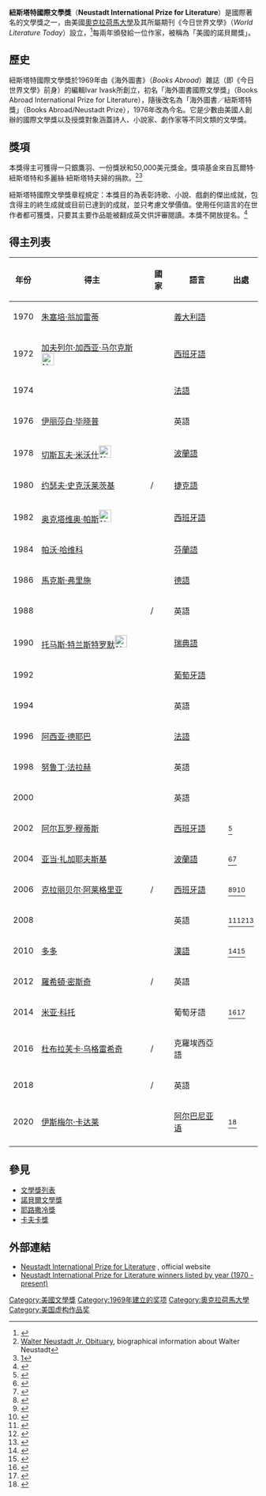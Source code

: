{{Infobox award
| name           = 紐斯塔特國際文學獎
| current_awards = 
| image          = The_Neustadt_Prize_Feather.jpg
| imagesize      = 220px
| caption        = 象徵紐斯塔特國際文學獎的銀鷹羽
| description    = 
| presenter      = [[奧克拉荷馬大學|奧克拉荷馬大學]]《今日世界文學》
| country        = [[美國|美國]]
| reward         = 50,000美元
| location       = 
| year           = 1970年
| year2          = 
| website        = [http://www.neustadtprize.org/ www.neustadtprize.org]
}}

'''紐斯塔特國際文學獎'''（'''Neustadt International Prize for Literature'''）是國際著名的文學獎之一，由美國[[奧克拉荷馬大學|奧克拉荷馬大學]]及其所屬期刊《今日世界文學》（''World Literature Today''）設立，<ref>{{cite web |url=http://publishingperspectives.com/2013/08/americas-nobel-the-neustadt-international-prize-for-literature/ |title=America's Nobel: The Neustadt International Prize for Literature |work=Publishing Perspectives |author=[[Daniel_Kalder|Daniel Kalder]] |date=August 12, 2013 |accessdate=August 13, 2013 |archive-date=2018-09-27 |archive-url=https://web.archive.org/web/20180927165429/https://publishingperspectives.com/2013/08/americas-nobel-the-neustadt-international-prize-for-literature/ |dead-url=no }}</ref>每兩年頒發給一位作家，被稱為「美國的諾貝爾獎」。

==歷史==
紐斯塔特國際文學獎於1969年由《海外圖書》（''Books Abroad''）雜誌（即《今日世界文學》前身）的編輯Ivar Ivask所創立，初名「海外圖書國際文學獎」（Books Abroad International Prize for Literature），隨後改名為「海外圖書／紐斯塔特獎」（Books Abroad/Neustadt Prize），1976年改為今名。它是少數由美國人創辦的國際文學獎以及授獎對象涵蓋詩人、小說家、劇作家等不同文類的文學獎。

==獎項==
本獎得主可獲得一只銀鷹羽、一份獎狀和50,000美元獎金。獎項基金來自瓦爾特·紐斯塔特和多麗絲·紐斯塔特夫婦的捐款。<ref>[http://www.legacy.com/obituaries/oklahoman/obituary.aspx?pid=138249707 Walter Neustadt Jr. Obituary], biographical information about Walter Neustadt</ref><ref>[http://www.ou.edu/worldlit/onlinemagazine/2006march/Mar06-2ednote.pdf]{{dead link|date=2018年1月 |bot=InternetArchiveBot |fix-attempted=yes }}</ref>

紐斯塔特國際文學獎章程規定：本獎目的為表彰詩歌、小說、戲劇的傑出成就，包含得主的終生成就或目前已達到的成就，並只考慮文學價值。使用任何語言的在世作者都可獲獎，只要其主要作品能被翻成英文供評審閱讀。本獎不開放提名。<ref>{{cite web|title=World Literature Today|url=http://www.ou.edu/worldlit/neustadt-prize.html|access-date=2015-05-03|archive-date=2011-05-18|archive-url=https://web.archive.org/web/20110518112237/http://www.ou.edu/worldlit/neustadt-prize.html|dead-url=no}}</ref>

==得主列表==
{| class="wikitable" width=95%
|- bgcolor="#505050"
!年份
!得主
!國家
!語言
!出處
|-
|  1970
| [[朱塞培·翁加雷蒂|朱塞培·翁加雷蒂]]
| {{ITA}}
| [[義大利語|義大利語]]
|
|-
|  1972
| [[加夫列尔·加西亚·马尔克斯|加夫列尔·加西亚·马尔克斯]][[File:Nobel_prize_medal.svg|25px]]
| {{COL}}
| [[西班牙語|西班牙語]]
|
|-
|  1974
| {{le|弗朗西斯·庞格|Francis Ponge}}
| {{FRA}}
| [[法語|法語]]
|
|-
|  1976
| [[伊丽莎白·毕晓普|伊丽莎白·毕晓普]]
| {{USA}}
| 英語
|
|-
|  1978
| [[切斯瓦夫·米沃什|切斯瓦夫·米沃什]][[File:Nobel_prize_medal.svg|25px]]
| {{POL}}
| [[波蘭語|波蘭語]]
|
|-
|  1980
| [[约瑟夫·史克沃莱茨基|约瑟夫·史克沃莱茨基]]
| {{flag|Czechoslovakia}}/{{CAN}}
| [[捷克語|捷克語]]
|
|-
|  1982
| [[奥克塔维奥·帕斯|奥克塔维奥·帕斯]][[File:Nobel_prize_medal.svg|25px]]
| {{MEX}}
| [[西班牙語|西班牙語]]
|
|-
|  1984
| [[帕沃·哈维科|帕沃·哈维科]]
| {{FIN}}
| [[芬蘭語|芬蘭語]]
|
|-
|  1986
| [[馬克斯·弗里施|馬克斯·弗里施]]
| {{SUI}}
| [[德語|德語]]
|
|-
|  1988
| {{le|拉贾·拉奧|Raja Rao}}
| {{IND}}/{{USA}}
| 英語
|
|-
|  1990
| [[托马斯·特兰斯特罗默|托马斯·特兰斯特罗默]][[File:Nobel_prize_medal.svg|25px]]
| {{SWE}}
| [[瑞典語|瑞典語]]
|
|-
|  1992
| {{le|若昂·卡布拉尔·德梅洛·内托|João Cabral de Melo Neto}}
| {{BRA}}
| [[葡萄牙語|葡萄牙語]]
|
|-
|  1994
| {{le|爱德华·卡莫·布拉斯维特|Edward Kamau Brathwaite}}
| {{BAR}}
| 英語
|
|-
|  1996
| [[阿西亚·德耶巴|阿西亚·德耶巴]]
| {{ALG}}
| [[法語|法語]]
|
|-
|  1998
| [[努鲁丁·法拉赫|努鲁丁·法拉赫]]
| {{SOM}}
| 英語
|
|-
|  2000
| {{le|大卫·马洛夫|David Malouf}}
| {{AUS}}
| 英語
|
|-
|  2002
| [[阿尔瓦罗·穆蒂斯|阿尔瓦罗·穆蒂斯]]
| {{COL}}
| [[西班牙語|西班牙語]]
|<ref>{{cite web |url=http://oudaily.com/news/2002/oct/18/colombian-given-literary-award/ |title=Colombian given literary award |work=The Oklahoma Daily |author= |date=October 18, 2002 |accessdate=November 2, 2013 |deadurl=yes |archiveurl=https://web.archive.org/web/20131104005042/http://oudaily.com/news/2002/oct/18/colombian-given-literary-award/ |archivedate=2013年11月4日 }}</ref>
|-
|  2004
| [[亚当·扎加耶夫斯基|亚当·扎加耶夫斯基]]
| {{POL}}
| [[波蘭語|波蘭語]]
|<ref>{{cite web |url=http://www.worldliteraturetoday.org/2004-neustadt-prize-laureate-adam-zagajewski#.UnUp4BDORc8 |title=2004 Neustadt Prize Laureate - Adam Zagajewski |work=World Literature Today |author= |date=2005 |accessdate=November 2, 2013 |deadurl=yes |archiveurl=https://web.archive.org/web/20140303214752/http://www.worldliteraturetoday.org/2004-neustadt-prize-laureate-adam-zagajewski#.UnUp4BDORc8 |archivedate=2014年3月3日 }}</ref><ref>{{cite web |url=http://oudaily.com/news/2003/oct/27/polish-poet-awarded-2004-neustadt-prize/ |title=Polish poet awarded 2004 Neustadt prize |work=The Oklahoma Daily |author= |date=October 27, 2003 |accessdate=November 2, 2013 |deadurl=yes |archiveurl=https://web.archive.org/web/20131104004953/http://oudaily.com/news/2003/oct/27/polish-poet-awarded-2004-neustadt-prize/ |archivedate=2013年11月4日 }}</ref>
|-
| 2006
| [[克拉丽贝尔·阿莱格里亚|克拉丽贝尔·阿莱格里亚]]
| {{NIC}}/{{flag|El Salvador}}
| [[西班牙語|西班牙語]]
|<ref>{{cite web |url=http://normantranscript.com/local/x518964750/Claribel-Alegr-a-wins-Neustadt-Prize |title=Claribel Alegría wins Neustadt Prize |work=The Norman Transcript |author=Bunmi Ishola |date=September 30, 2006 |accessdate=November 2, 2013 |deadurl=yes |archiveurl=https://archive.is/20131104091344/http://normantranscript.com/local/x518964750/Claribel-Alegr-a-wins-Neustadt-Prize |archivedate=2013年11月4日 }}</ref><ref>{{cite web |url=http://www.highbeam.com/doc/1G1-163680764.html |title=Claribel Alegria: 2006 Neustadt International Prize Laureate.(special section)(Biography) |work=World Literature Today |author=[[Staff_writer|Staff writer]] |date=May 1, 2007 |accessdate=November 2, 2013 |archive-url=https://web.archive.org/web/20131111044803/http://www.highbeam.com/doc/1G1-163680764.html |archive-date=2013-11-11 |dead-url=yes }}</ref><ref>{{cite web |url=http://www.missourireview.com/tmr-blog/2006/11/neustadt-prize/ |title=Neustadt Prize |work=The Missouri Review |author= |date=November 16, 2006 |accessdate=November 2, 2013 |archive-date=2013-11-04 |archive-url=https://archive.is/20131104091300/http://www.missourireview.com/tmr-blog/2006/11/neustadt-prize/ |dead-url=yes }}</ref>
|-
| 2008
| {{le|帕特里夏·格蕾丝|Patricia Grace}}
| {{NZ}}
| 英語
|<ref>{{cite web |url=http://www.worldliteraturetoday.org/2008-neustadt-prize-laureate-patricia-grace#.UnUnaBDORc8 |title=2008 Neustadt Prize Laureate - Patricia Grace |work=World Literature Today |author= |date=May 2009 (Vol. 83) |accessdate=November 2, 2013 |archive-date=2015-09-30 |archive-url=https://web.archive.org/web/20150930142813/http://www.worldliteraturetoday.org/2008-neustadt-prize-laureate-patricia-grace#.UnUnaBDORc8 |dead-url=no }}</ref><ref>{{cite web |url=http://normantranscript.com/local/x519027533/NEW-Banquet-to-honor-winner-of-the-Neustadt-Prize |title=NEW: Banquet to honor winner of the Neustadt Prize |work=The Norman Transcript |author= |date=September 18, 2008 |accessdate=November 2, 2013 |deadurl=yes |archiveurl=https://archive.is/20131104091350/http://normantranscript.com/local/x519027533/NEW-Banquet-to-honor-winner-of-the-Neustadt-Prize |archivedate=2013年11月4日 }}</ref><ref>{{cite web |url=http://www.nzherald.co.nz/entertainment/news/article.cfm?c_id=1501119&objectid=10468615 |title=Patricia Grace wins prestigious literary prize |work=[[The_New_Zealand_Herald|The New Zealand Herald]] |author=[[Staff_writer|Staff writer]] |date=October 8, 2007 |accessdate=November 2, 2013 |archive-date=2016-03-04 |archive-url=https://web.archive.org/web/20160304081156/http://www.nzherald.co.nz/entertainment/news/article.cfm?c_id=1501119&objectid=10468615 |dead-url=no }}</ref>
|-
|2010
| [[多多|多多]]
| {{CHN}}
| [[漢語|漢語]]
|<ref>{{cite web |url=http://normantranscript.com/local/x546387600/Chinese-poet-awarded-Neustadt-Prize-at-OU |title=Chinese poet awarded Neustadt Prize at OU |work=Norman Transcript |author=[[Staff_writer|Staff writer]] |date=October 29, 2009 |accessdate=November 2, 2013 |deadurl=yes |archiveurl=https://archive.is/20131104091437/http://normantranscript.com/local/x546387600/Chinese-poet-awarded-Neustadt-Prize-at-OU |archivedate=2013年11月4日 }}</ref><ref>{{cite web |url=http://www.worldliteraturetoday.org/section/2010-neustadt-laureate-duo-duo |title=2010 Neustadt Laureate Duo Duo |work=World Literature Today |author= |date=March 2011 |accessdate=November 2, 2013 |archive-date=2016-08-10 |archive-url=https://web.archive.org/web/20160810002229/http://www.worldliteraturetoday.org/section/2010-neustadt-laureate-duo-duo |dead-url=no }}</ref>
|-
|2012
| [[羅希頓·密斯奇|羅希頓·密斯奇]]
| {{IND}}/{{CAN}}
| 英語
|
|-
|2014
| [[米亚·科托|米亚·科托]]
| {{MOZ}}
| 葡萄牙語
|<ref>{{cite web |url=http://www.latimes.com/books/jacketcopy/la-et-jc-neustadt-prize-americas-nobel-announced-tonight-20131101,0,2994373.story#axzz2jVOq9kdr |title=Who will win 'America's Nobel,' the Neustadt Prize? |work=[[LA_Times|LA Times]] |author=Hector Tobar |date=November 1, 2013 |accessdate=November 2, 2013 |archive-date=2013-11-17 |archive-url=https://web.archive.org/web/20131117000644/http://www.latimes.com/books/jacketcopy/la-et-jc-neustadt-prize-americas-nobel-announced-tonight-20131101,0,2994373.story#axzz2jVOq9kdr |dead-url=no }}</ref><ref>{{cite web |url=http://neustadtprize.org/noted-mozambican-author-mia-couto-wins-2014-neustadt-international-prize-literature/ |title=Noted Mozambican Author Mia Couto Wins 2014 Neustadt International Prize for Literature |publisher=The Neustadt Prize |author= |date=November 1, 2013 |accessdate=November 2, 2013 |archive-date=2017-03-27 |archive-url=https://web.archive.org/web/20170327210623/https://www.neustadtprize.org/noted-mozambican-author-mia-couto-wins-2014-neustadt-international-prize-literature/ |dead-url=no }}</ref>
|-
|2016
| [[杜布拉芙卡·乌格雷希奇|杜布拉芙卡·乌格雷希奇]]
| {{CRO}}/{{NED}}
| 克羅埃西亞語
|
|-
|  2018
| {{le|埃德維奇·丹蒂卡特|Edwidge Danticat}}
| {{HAI}}/{{USA}}
| 英語
|
|-
|2020
| [[伊斯梅尔·卡达莱|伊斯梅尔·卡达莱]] 
| {{Flag|Albania}}
| [[阿尔巴尼亚语|阿尔巴尼亚语]] 
|<ref>{{Cite web|url=https://lithub.com/albanian-author-ismail-kadare-has-won-the-2020-neustadt-international-prize-for-literature/|title=Albanian author Ismail Kadare has won the 2020 Neustadt International Prize for Literature.|date=October 17, 2019|website=Literary  Hub|language=en-US|access-date=October 17, 2019|archive-date=2021-05-14|archive-url=https://web.archive.org/web/20210514004535/https://lithub.com/albanian-author-ismail-kadare-has-won-the-2020-neustadt-international-prize-for-literature/|dead-url=no}}</ref>
|-
|}

== 參見 ==
* [[文學獎列表|文學獎列表]]
* [[諾貝爾文學獎|諾貝爾文學獎]]
* [[耶路撒冷獎|耶路撒冷獎]]
* [[卡夫卡獎|卡夫卡獎]]

==外部連結==
*[http://www.worldliteraturetoday.org/neustadt-prize Neustadt International Prize for Literature] {{Wayback|url=http://www.worldliteraturetoday.org/neustadt-prize |date=20210428101837 }}, official website
*[http://www.worldliteraturetoday.org/neustadt-laureates Neustadt International Prize for Literature winners listed by year (1970 - present)] {{Wayback|url=http://www.worldliteraturetoday.org/neustadt-laureates |date=20210128113411 }}

[[Category:美國文學獎|Category:美國文學獎]]
[[Category:1969年建立的奖项|Category:1969年建立的奖项]]
[[Category:奧克拉荷馬大學|Category:奧克拉荷馬大學]]
[[Category:美国虚构作品奖|Category:美国虚构作品奖]]